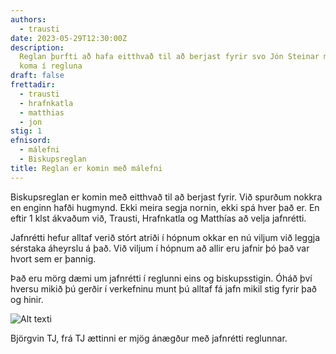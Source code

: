 ```yaml
---
authors:
  - trausti
date: 2023-05-29T12:30:00Z
description:
  Reglan þurfti að hafa eitthvað til að berjast fyrir svo Jón Steinar myndi
  koma í regluna
draft: false
frettadir:
  - trausti
  - hrafnkatla
  - matthias
  - jon
stig: 1
efnisord:
  - málefni
  - Biskupsreglan
title: Reglan er komin með málefni
---
```


Biskupsreglan er komin með eitthvað til að berjast fyrir.
Við spurðum nokkra en enginn hafði hugmynd.
Ekki meira segja nornin, ekki spá hver það er.
En eftir 1 klst ákvaðum við, Trausti,
Hrafnkatla og Matthías að velja jafnrétti.

Jafnrétti hefur alltaf verið stórt atriði í hópnum
okkar en nú viljum við leggja sérstaka áheyrslu á það.
Við viljum í hópnum að allir eru jafnir þó það var hvort sem er þannig.

Það eru mörg dæmi um jafnrétti í reglunni eins og
biskupsstigin. Óháð því hversu mikið þú gerðir í verkefninu
munt þú alltaf fá jafn mikil stig fyrir það og hinir.

![Alt texti](/static/images/faerslur/annad/Björgvin-TJ.png)

Björgvin TJ, frá TJ ættinni er mjög ánægður með jafnrétti reglunnar.
